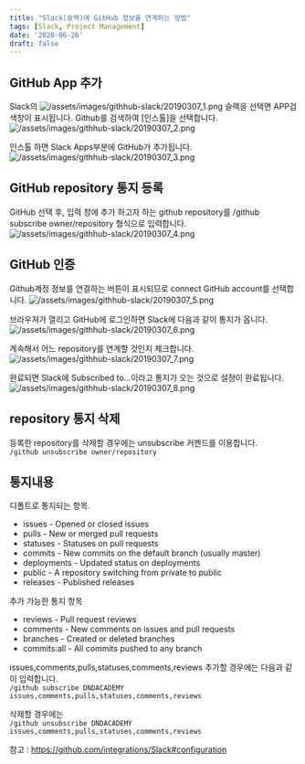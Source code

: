 ```yaml
---
title: "Slack(슬랙)에 GitHub 정보를 연계하는 방법"
tags: [Slack, Project Management]
date: '2020-06-26'
draft: false
---
```


## GitHub App 추가

Slack의 ![/assets/images/githhub-slack/20190307_1.png](/static/images/blog/githhub-slack/20190307_1.png) 슬랙을 선택면 APP검색창이 표시됩니다.
Github를 검색하여 [인스톨]을 선택합니다.
![/assets/images/githhub-slack/20190307_2.png](/static/images/blog/githhub-slack/20190307_2.png)

인스톨 하면 Slack Apps부분에 GitHub가 추가됩니다.
![/assets/images/githhub-slack/20190307_3.png](/static/images/blog/githhub-slack/20190307_3.png)

## GitHub repository 통지 등록

GitHub 선택 후, 입력 창에 추가 하고자 하는 github repository를 /github subscribe owner/repository 형식으로 입력합니다.
![/assets/images/githhub-slack/20190307_4.png](/static/images/blog/githhub-slack/20190307_4.png)

## GitHub 인증

Github계정 정보를 연결하는 버튼이 표시되므로 connect GitHub account를 선택합니다. ![/assets/images/githhub-slack/20190307_5.png](/static/images/blog/githhub-slack/20190307_5.png)

브라우져가 열리고 GitHub에 로그인하면 Slack에 다음과 같이 통지가 옵니다. ![/assets/images/githhub-slack/20190307_6.png](/static/images/blog/githhub-slack/20190307_6.png)

계속해서 어느 repository를 연계할 것인지 체크합니다.
![/assets/images/githhub-slack/20190307_7.png](/static/images/blog/githhub-slack/20190307_7.png)

완료되면 Slack에 Subscribed to...이라고 통지가 오는 것으로 설정이 완료됩니다.
![/assets/images/githhub-slack/20190307_8.png](/static/images/blog/githhub-slack/20190307_8.png)

## repository 통지 삭제

등록한 repository를 삭제할 경우에는 unsubscribe 커멘드를 이용합니다.  
`/github unsubscribe owner/repository`

## 통지내용

디폴트로 통지되는 항목.

- issues - Opened or closed issues
- pulls - New or merged pull requests
- statuses - Statuses on pull requests
- commits - New commits on the default branch (usually master)
- deployments - Updated status on deployments
- public - A repository switching from private to public
- releases - Published releases

추가 가능한 통지 항목

- reviews - Pull request reviews
- comments - New comments on issues and pull requests
- branches - Created or deleted branches
- commits:all - All commits pushed to any branch

issues,comments,pulls,statuses,comments,reviews 추가할 경우에는 다음과 같이 입력합니다.  
`/github subscribe DNDACADEMY issues,comments,pulls,statuses,comments,reviews`

삭제할 경우에는  
`/github unsubscribe DNDACADEMY issues,comments,pulls,statuses,comments,reviews`

참고 : https://github.com/integrations/Slack#configuration
